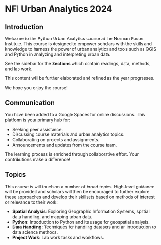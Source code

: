 # NFI Urban Analytics 2024

## Introduction

Welcome to the Python Urban Analytics course at the Norman Foster Institute. This course is designed to empower scholars with the skills and knowledge to harness the power of urban analytics and tools such as QGIS and Python in analyzing and interpreting urban data.

See the sidebar for the **Sections** which contain readings, data, methods, and lab work.

This content will be further elaborated and refined as the year progresses.

We hope you enjoy the course!

## Communication

You have been added to a Google Spaces for online discussions. This platform is your primary hub for:

- Seeking peer assistance.
- Discussing course materials and urban analytics topics.
- Collaborating on projects and assignments.
- Announcements and updates from the course team.

The learning process is enriched through collaborative effort. Your contributions make a difference!

## Topics

This course is will touch on a number of broad topics. High-level guidance will be provided and scholars will then be encouraged to further explore these approaches and develop their skillsets based on methods of interest or relevance to their work:

- **Spatial Analysis**: Exploring Geographic Information Systems, spatial data handling, and mapping urban data.
- **Python**: Introduction to Python and its usage for geospatial analysis.
- **Data Handling**: Techniques for handling datasets and an introduction to data science methods.
- **Project Work**: Lab work tasks and workflows.
